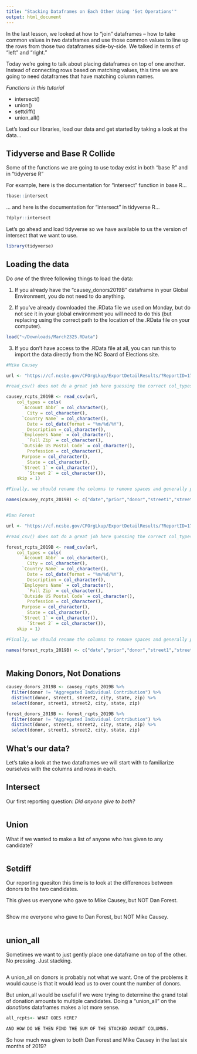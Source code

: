 ```yaml
---
title: "Stacking Dataframes on Each Other Using 'Set Operations'"
output: html_document
---
```


In the last lesson, we looked at how to "join" dataframes -- how to take common values in two dataframes and use those common values to line up the rows from those two dataframes side-by-side. We talked in terms of "left" and "right."

Today we're going to talk about placing dataframes on top of one another. Instead of connecting rows based on matching values, this time we are going to need dataframes that have matching column names.



_Functions in this tutorial_

* intersect()
* union()
* settdiff()
* union_all()

Let's load our libraries, load our data and get started by taking a look at the data... 


## Tidyverse and Base R Collide

Some of the functions we are going to use today exist in both "base R" and in "tidyverse R"

For example, here is the documentation for "intersect" function in base R...

```r
?base::intersect
```

... and here is the documentation for "intersect" in tidyverse R...

```r
?dplyr::intersect
```


Let's go ahead and load tidyverse so we have available to us the version of intersect that we want to use.

```r
library(tidyverse)
```


## Loading the data

Do *one* of the three following things to load the data:

1. If you already have the "causey_donors2019B" dataframe in your Global Environment, you do not need to do anything.

2. If you've already downloaded the .RData file we used on Monday, but do not see it in your global environment you will need to do this (but replacing using the correct path to the location of the .RData file on your computer).

```r
load("~/Downloads/March2325.RData")
```

3. If you don't have access to the .RData file at all, you can run this to import the data directly from the NC Board of Elections site.

```r

#Mike Causey

url <- "https://cf.ncsbe.gov/CFOrgLkup/ExportDetailResults/?ReportID=171963&Type=REC&Title=MIKE%20CAUSEY%20CAMPAIGN%20-%202019%20Year%20End%20Semi-Annual"

#read_csv() does not do a great job here guessing the correct col_types, so we have to define them explicitly.

causey_rcpts_2019B <- read_csv(url, 
    col_types = cols(
      `Account Abbr` = col_character(), 
        City = col_character(), 
      `Country Name` = col_character(), 
        Date = col_date(format = "%m/%d/%Y"), 
        Description = col_character(), 
      `Employers Name` = col_character(), 
        `Full Zip` = col_character(), 
      `Outside US Postal Code` = col_character(), 
        Profession = col_character(), 
      Purpose = col_character(), 
        State = col_character(), 
      `Street 1` = col_character(), 
        `Street 2` = col_character()),
    skip = 1)

#Finally, we should rename the columns to remove spaces and generally promote brevity.

names(causey_rcpts_2019B) <- c("date","prior","donor","street1","street2","city","state","zip","country","postal","profession","employer","purpose","type","account","payment_form","description","amount","sum_to_date")


#Dan Forest

url <- "https://cf.ncsbe.gov/CFOrgLkup/ExportDetailResults/?ReportID=171903&Type=REC&Title=FRIENDS%20OF%20DAN%20FOREST%20-%202019%20Year%20End%20Semi-Annual"

#read_csv() does not do a great job here guessing the correct col_types, so we have to define them explicitly.

forest_rcpts_2019B <- read_csv(url, 
    col_types = cols(
      `Account Abbr` = col_character(), 
        City = col_character(), 
      `Country Name` = col_character(), 
        Date = col_date(format = "%m/%d/%Y"), 
        Description = col_character(), 
      `Employers Name` = col_character(), 
        `Full Zip` = col_character(), 
      `Outside US Postal Code` = col_character(), 
        Profession = col_character(), 
      Purpose = col_character(), 
        State = col_character(), 
      `Street 1` = col_character(), 
        `Street 2` = col_character()),
    skip = 1)

#Finally, we should rename the columns to remove spaces and generally promote brevity.

names(forest_rcpts_2019B) <- c("date","prior","donor","street1","street2","city","state","zip","country","postal","profession","employer","purpose","type","account","payment_form","description","amount","sum_to_date")



```


## Making Donors, Not Donations

```r
causey_donors_2019B <- causey_rcpts_2019B %>% 
  filter(donor != "Aggregated Individual Contribution") %>% 
  distinct(donor, street1, street2, city, state, zip) %>% 
  select(donor, street1, street2, city, state, zip) 

forest_donors_2019B <- forest_rcpts_2019B %>% 
  filter(donor != "Aggregated Individual Contribution") %>% 
  distinct(donor, street1, street2, city, state, zip) %>% 
  select(donor, street1, street2, city, state, zip) 

```



## What's our data?

Let's take a look at the two dataframes we will start with to familiarize ourselves with the columns and rows in each.


## Intersect

Our first reporting question: *Did anyone give to both?*


```r

```

## Union

What if we wanted to make a list of anyone who has given to any candidate? 

```r

```


## Setdiff
Our reporting quesiton this time is to look at the differences between donors to the two candidates. 

This gives us everyone who gave to Mike Causey, but NOT Dan Forest.

```r


```

Show me everyone who gave to Dan Forest, but NOT Mike Causey.

```r


```


## union_all

Sometimes we want to just gently place one dataframe on top of the other. No pressing. Just stacking.

```r

```

A union_all on donors is probably not what we want. One of the problems it would cause is that it would lead us to over count the number of donors. 

But union_all would be useful if we were trying to determine the grand total of donation amounts to multiple candidates. Doing a "union_all" on the _donations_ dataframes makes a lot more sense.

```r
all_rcpts<- WHAT GOES HERE? 

AND HOW DO WE THEN FIND THE SUM OF THE STACKED AMOUNT COLUMNS. 
```

So how much was given to both Dan Forest and Mike Causey in the last six months of 2019?
